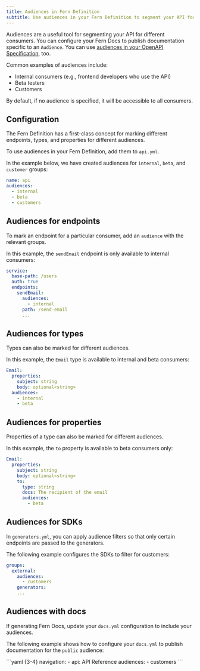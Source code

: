 ```yaml
---
title: Audiences in Fern Definition 
subtitle: Use audiences in your Fern Definition to segment your API for different groups of consumers.
---
```


Audiences are a useful tool for segmenting your API for different consumers. You can configure your Fern Docs to publish documentation specific to an `Audience`. You can use [audiences in your OpenAPI Specification](/learn/api-definition/openapi/extensions#audiences), too. 

Common examples of audiences include:

- Internal consumers (e.g., frontend developers who use the API)
- Beta testers
- Customers

By default, if no audience is specified, it will be accessible to all consumers. 

## Configuration

The Fern Definition has a first-class concept for marking different endpoints, types, and properties for different audiences. 

To use audiences in your Fern Definition, add them to `api.yml`. 

In the example below, we have created audiences for `internal`, `beta`, and `customer` groups:

```yaml title='api.yml' {2-5}
name: api 
audiences: 
  - internal 
  - beta 
  - customers
```

## Audiences for endpoints

To mark an endpoint for a particular consumer, add an `audience` with the relevant groups. 

In this example, the `sendEmail` endpoint is only available to internal consumers:

```yaml title='user.yml' {6-7}
service:
  base-path: /users
  auth: true
  endpoints:
    sendEmail:
      audiences:
        - internal
      path: /send-email
      ...
```

## Audiences for types

Types can also be marked for different audiences. 

In this example, the `Email` type is available to internal and beta consumers:

```yaml title='user.yml' {5-7}
Email: 
  properties:
    subject: string
    body: optional<string>
  audiences: 
    - internal
    - beta
```

## Audiences for properties

Properties of a type can also be marked for different audiences. 

In this example, the `to` property is available to beta consumers only:

```yaml title='user.yml' {8-9}
Email: 
  properties:
    subject: string
    body: optional<string>
    to: 
      type: string
      docs: The recipient of the email
      audiences: 
        - beta
```

## Audiences for SDKs

In `generators.yml`, you can apply audience filters so that only certain
endpoints are passed to the generators. 

The following example configures the SDKs to filter for customers:

```yaml title='generators.yml' {3-4}
groups:
  external:
    audiences:
      - customers
    generators: 
    ...
```

## Audiences with docs 

If generating Fern Docs, update your `docs.yml` configuration to include your audiences. 

The following example shows how to configure your `docs.yml` to publish documentation for the `public` audience:

<CodeBlock title='docs.yml'>
```yaml {3-4}
navigation:
  - api: API Reference
    audiences:
      - customers
```
</CodeBlock>
